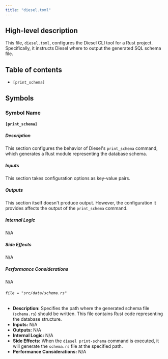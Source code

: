 ```yaml
---
title: "diesel.toml"
---
```


## High-level description
This file, `diesel.toml`, configures the Diesel CLI tool for a Rust project. Specifically, it instructs Diesel where to output the generated SQL schema file.

## Table of contents
- `[print_schema]`

## Symbols
### Symbol Name
#### `[print_schema]`
##### Description
This section configures the behavior of Diesel's `print_schema` command, which generates a Rust module representing the database schema.

##### Inputs
This section takes configuration options as key-value pairs.

##### Outputs
This section itself doesn't produce output. However, the configuration it provides affects the output of the `print_schema` command.

##### Internal Logic
N/A

##### Side Effects
N/A

##### Performance Considerations
N/A

###### `file = "src/data/schema.rs"`
- **Description:** Specifies the path where the generated schema file (`schema.rs`) should be written. This file contains Rust code representing the database structure.
- **Inputs:** N/A
- **Outputs:** N/A
- **Internal Logic:** N/A
- **Side Effects:** When the `diesel print-schema` command is executed, it will generate the `schema.rs` file at the specified path.
- **Performance Considerations:** N/A
